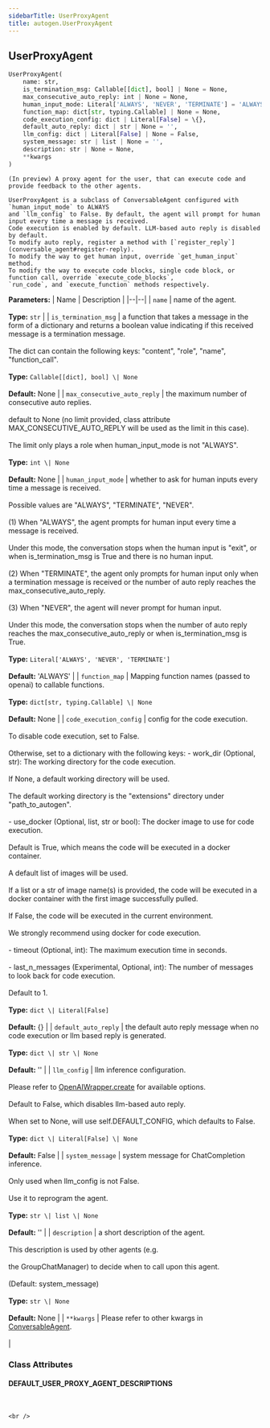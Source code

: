 ```yaml
---
sidebarTitle: UserProxyAgent
title: autogen.UserProxyAgent
---
```

<h2 id="autogen.UserProxyAgent" class="doc doc-heading">
    <code class="doc-symbol doc-symbol-heading doc-symbol-class"></code>
    <span class="doc doc-object-name doc-class-name">UserProxyAgent</span>
</h2>

```python
UserProxyAgent(
    name: str,
    is_termination_msg: Callable[[dict], bool] | None = None,
    max_consecutive_auto_reply: int | None = None,
    human_input_mode: Literal['ALWAYS', 'NEVER', 'TERMINATE'] = 'ALWAYS',
    function_map: dict[str, typing.Callable] | None = None,
    code_execution_config: dict | Literal[False] = \{},
    default_auto_reply: dict | str | None = '',
    llm_config: dict | Literal[False] | None = False,
    system_message: str | list | None = '',
    description: str | None = None,
    **kwargs
)
```

    (In preview) A proxy agent for the user, that can execute code and provide feedback to the other agents.
    
    UserProxyAgent is a subclass of ConversableAgent configured with `human_input_mode` to ALWAYS
    and `llm_config` to False. By default, the agent will prompt for human input every time a message is received.
    Code execution is enabled by default. LLM-based auto reply is disabled by default.
    To modify auto reply, register a method with [`register_reply`](conversable_agent#register-reply).
    To modify the way to get human input, override `get_human_input` method.
    To modify the way to execute code blocks, single code block, or function call, override `execute_code_blocks`,
    `run_code`, and `execute_function` methods respectively.

<b>Parameters:</b>
| Name | Description |
|--|--|
| `name` | name of the agent.<br/><br/>**Type:** `str` |
| `is_termination_msg` | a function that takes a message in the form of a dictionary and returns a boolean value indicating if this received message is a termination message.<br/><br/>The dict can contain the following keys: "content", "role", "name", "function_call".<br/><br/>**Type:** `Callable[[dict], bool] \| None`<br/><br/>**Default:** None |
| `max_consecutive_auto_reply` | the maximum number of consecutive auto replies.<br/><br/>default to None (no limit provided, class attribute MAX_CONSECUTIVE_AUTO_REPLY will be used as the limit in this case).<br/><br/>The limit only plays a role when human_input_mode is not "ALWAYS".<br/><br/>**Type:** `int \| None`<br/><br/>**Default:** None |
| `human_input_mode` | whether to ask for human inputs every time a message is received.<br/><br/>Possible values are "ALWAYS", "TERMINATE", "NEVER".<br/><br/>(1) When "ALWAYS", the agent prompts for human input every time a message is received.<br/><br/>Under this mode, the conversation stops when the human input is "exit", or when is_termination_msg is True and there is no human input.<br/><br/>(2) When "TERMINATE", the agent only prompts for human input only when a termination message is received or the number of auto reply reaches the max_consecutive_auto_reply.<br/><br/>(3) When "NEVER", the agent will never prompt for human input.<br/><br/>Under this mode, the conversation stops when the number of auto reply reaches the max_consecutive_auto_reply or when is_termination_msg is True.<br/><br/>**Type:** `Literal['ALWAYS', 'NEVER', 'TERMINATE']`<br/><br/>**Default:** 'ALWAYS' |
| `function_map` | Mapping function names (passed to openai) to callable functions.<br/><br/>**Type:** `dict[str, typing.Callable] \| None`<br/><br/>**Default:** None |
| `code_execution_config` | config for the code execution.<br/><br/>To disable code execution, set to False.<br/><br/>Otherwise, set to a dictionary with the following keys: - work_dir (Optional, str): The working directory for the code execution.<br/><br/>If None, a default working directory will be used.<br/><br/>The default working directory is the "extensions" directory under "path_to_autogen".<br/><br/>- use_docker (Optional, list, str or bool): The docker image to use for code execution.<br/><br/>Default is True, which means the code will be executed in a docker container.<br/><br/>A default list of images will be used.<br/><br/>If a list or a str of image name(s) is provided, the code will be executed in a docker container with the first image successfully pulled.<br/><br/>If False, the code will be executed in the current environment.<br/><br/>We strongly recommend using docker for code execution.<br/><br/>- timeout (Optional, int): The maximum execution time in seconds.<br/><br/>- last_n_messages (Experimental, Optional, int): The number of messages to look back for code execution.<br/><br/>Default to 1.<br/><br/>**Type:** `dict \| Literal[False]`<br/><br/>**Default:** \{} |
| `default_auto_reply` | the default auto reply message when no code execution or llm based reply is generated.<br/><br/>**Type:** `dict \| str \| None`<br/><br/>**Default:** '' |
| `llm_config` | llm inference configuration.<br/><br/>Please refer to [OpenAIWrapper.create](/reference/autogen/OpenAIWrapper#create) for available options.<br/><br/>Default to False, which disables llm-based auto reply.<br/><br/>When set to None, will use self.DEFAULT_CONFIG, which defaults to False.<br/><br/>**Type:** `dict \| Literal[False] \| None`<br/><br/>**Default:** False |
| `system_message` | system message for ChatCompletion inference.<br/><br/>Only used when llm_config is not False.<br/><br/>Use it to reprogram the agent.<br/><br/>**Type:** `str \| list \| None`<br/><br/>**Default:** '' |
| `description` | a short description of the agent.<br/><br/>This description is used by other agents (e.g.<br/><br/>the GroupChatManager) to decide when to call upon this agent.<br/><br/>(Default: system_message)<br/><br/>**Type:** `str \| None`<br/><br/>**Default:** None |
| `**kwargs` | Please refer to other kwargs in [ConversableAgent](conversable_agent#init).<br/><br/> |

### Class Attributes

<code class="doc-symbol doc-symbol-heading doc-symbol-attribute"></code>
#### DEFAULT_USER_PROXY_AGENT_DESCRIPTIONS
<br />

    <br />
